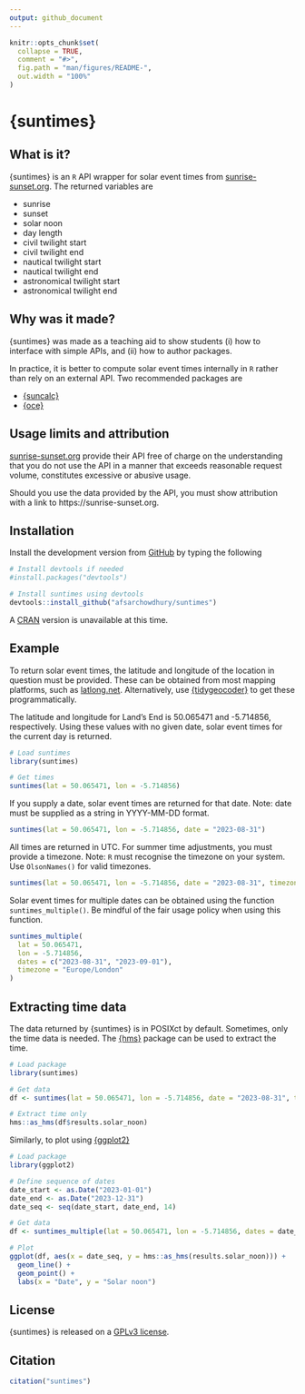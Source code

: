 ```yaml
---
output: github_document
---
```


<!-- README.md is generated from README.Rmd. Please edit that file -->

```r
knitr::opts_chunk$set(
  collapse = TRUE,
  comment = "#>",
  fig.path = "man/figures/README-",
  out.width = "100%"
)
```
# {suntimes}

<!-- badges: start -->
<!-- badges: end -->

## What is it?

{suntimes} is an `R` API wrapper for solar event times from [sunrise-sunset.org](https://sunrise-sunset.org).  The returned variables are

* sunrise
* sunset
* solar noon
* day length
* civil twilight start
* civil twilight end
* nautical twilight start
* nautical twilight end
* astronomical twilight start
* astronomical twilight end

## Why was it made?

{suntimes} was made as a teaching aid to show students (i) how to interface with simple APIs, and (ii) how to author packages.

In practice, it is better to compute solar event times internally in `R` rather than rely on an external API.  Two recommended packages are

* [{suncalc}](https://github.com/datastorm-open/suncalc)
* [{oce}](https://github.com/dankelley/oce/)

## Usage limits and attribution

[sunrise-sunset.org](https://sunrise-sunset.org) provide their API free of charge on the understanding that you do not use the API in a manner that exceeds reasonable request volume, constitutes excessive or abusive usage.

Should you use the data provided by the API, you must show attribution with a link to https://sunrise-sunset.org.

## Installation

Install the development version from [GitHub](https://github.com/) by typing the following

```r
# Install devtools if needed
#install.packages("devtools")

# Install suntimes using devtools
devtools::install_github("afsarchowdhury/suntimes")
```

A [CRAN](https://cran.r-project.org/) version is unavailable at this time.

## Example

To return solar event times, the latitude and longitude of the location in question must be provided.  These can be obtained from most mapping platforms, such as [latlong.net](https://www.latlong.net/).  Alternatively, use [{tidygeocoder}](https://github.com/jessecambon/tidygeocoder/) to get these programmatically.

The latitude and longitude for Land's End is 50.065471 and -5.714856, respectively.  Using these values with no given date, solar event times for the current day is returned.

```r
# Load suntimes
library(suntimes)

# Get times
suntimes(lat = 50.065471, lon = -5.714856)
```

If you supply a date, solar event times are returned for that date.  Note: date must be supplied as a string in YYYY-MM-DD format.

```r
suntimes(lat = 50.065471, lon = -5.714856, date = "2023-08-31")
```

All times are returned in UTC.  For summer time adjustments, you must provide a timezone.  Note: `R` must recognise the timezone on your system.  Use `OlsonNames()` for valid timezones.

```r
suntimes(lat = 50.065471, lon = -5.714856, date = "2023-08-31", timezone = "Europe/London")
```

Solar event times for multiple dates can be obtained using the function `suntimes_multiple()`.  Be mindful of the fair usage policy when using this function.

```r
suntimes_multiple(
  lat = 50.065471,
  lon = -5.714856,
  dates = c("2023-08-31", "2023-09-01"),
  timezone = "Europe/London"
)
```

## Extracting time data

The data returned by {suntimes} is in POSIXct by default.  Sometimes, only the time data is needed.  The [{hms}](https://hms.tidyverse.org/index.html) package can be used to extract the time.

```r
# Load package
library(suntimes)

# Get data
df <- suntimes(lat = 50.065471, lon = -5.714856, date = "2023-08-31", timezone = "Europe/London")

# Extract time only
hms::as_hms(df$results.solar_noon)
```

Similarly, to plot using [{ggplot2}](https://ggplot2.tidyverse.org/)

```r
# Load package
library(ggplot2)

# Define sequence of dates
date_start <- as.Date("2023-01-01")
date_end <- as.Date("2023-12-31")
date_seq <- seq(date_start, date_end, 14)

# Get data
df <- suntimes_multiple(lat = 50.065471, lon = -5.714856, dates = date_seq, timezone = "Europe/London")

# Plot
ggplot(df, aes(x = date_seq, y = hms::as_hms(results.solar_noon))) +
  geom_line() +
  geom_point() +
  labs(x = "Date", y = "Solar noon")
```

## License

{suntimes} is released on a [GPLv3 license](https://www.gnu.org/licenses/gpl-3.0.en.html).

## Citation

```r
citation("suntimes")
```

